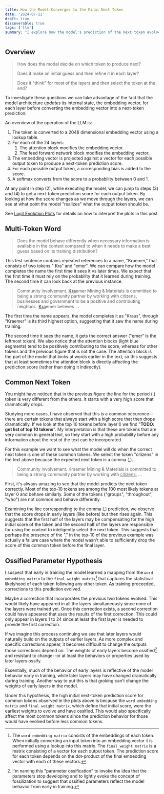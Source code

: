 ```yaml
---
title: How the Model Converges to the Final Next Token
date: '2024-07-11'
draft: true
discoverable: true
tags: ['llm']
summary: "I explore how the model's prediction of the next token evolves through the layers of the model. I also introduce my ossified parameter hypothesis."
---
```


## Overview

> How does the model decide on which token to produce next?
>
> Does it make an initial guess and then refine it in each layer?
>
> Does it "think" for most of the layers and then select the token at the end?

To investigate these questions we can take advantage of the fact that the model
architecture _updates_ its internal state, the embedding vector, for each layer
before converting the embedding vector into a next-token prediction.

An overview of the operation of the LLM is:

1. The token is converted to a 2048 dimensional embedding vector using a lookup table.
2. For each of the 24 layers:
   1. The attention block modifies the embedding vector.
   2. The feed forward network block modifies the embedding vector.
3. The embedding vector is projected against a vector for each possible output
   token to produce a next-token prediction score.
4. For each possible output token, a corresponding bias is added to the score.
5. A softmax converts from the score to a probability between 0 and 1.

At any point in step (2), while executing the model, we can jump to steps (3)
and (4) to get a next-token prediction score for each output token. By looking
at how the score changes as we move through the layers, we can see at what point
the model "realizes" what the output token should be.

See [Logit Evolution Plots](/blog/figure-explanations/logit-evolution) for
details on how to interpret the plots in this post.

## Multi-Token Word

> Does the model behave differently when necessary information is available in
> the context compared to when it needs to make a best guess based on its
> training distribution?

This test sentence contains repeated references to a name, "Kraemer," that
consists of two tokens " Kra" and "emer". We can compare how the model completes
the name the first time it sees it vs later times. We expect that the first time
it must rely on the probability that it learned during training. The second time
it can look back at the previous instance.

> Community Involvement. <u><b>Kra</b></u>emer Mining & Materials is committed
> to being a strong community partner by working with citizens, businesses and
> government to be a positive and contributing neighbor.. <u><b>Kra</b></u>emer
> believes ...

<PlotlyChart src="figures/logit_evolution_3_5.json" id="fig_3_4"></PlotlyChart>

The first time the name appears, the model completes it as "Kraus", through
"Kraemer" is its third highest option, suggesting that it saw the name during
training.

<PlotlyChart src="figures/logit_evolution_3_34.json" />

The second time it sees the name, it gets the correct answer ("emer" is the
leftmost token). We also notice that the attention blocks (light blue segments)
tend to be positively contributing to the score, whereas for other tokens and
the previous figure that is not the case. The attention block is the part of the
model that looks at words earlier in the text, so this suggests that at least
sometimes the attention block is directly affecting the prediction score (rather
than doing it indirectly).

## Common Next Token

You might have noticed that in the previous figure the line for the period (.)
token is very different from the others. It starts with a very high score that
dramatically drops.

Studying more cases, I have observed that this is a common occurence--there are
certain tokens that always start with a high score that then drops dramatically.
If we look at the top 10 tokens before layer 0 we find "**TODO: get list of top
10 tokens**". My interpretation is that these are tokens that are very common in
general text, so they start with a high probability before any information about
the rest of the text can be incorporated.

For this example we want to see what the model will do when the correct next
token is one of these common tokens. We select the token "citizens" in the text
above because the expected next token is a comma (,).

> Community Involvement. Kraemer Mining & Materials is committed to being a strong
> community partner by working with <u>citizens</u>, ...

<PlotlyChart src="figures/logit_evolution_3_21.json" />
<PlotlyChart src="figures/rank_ordering_evolution_3_21.json" />

First, it's always amazing to see that the model predicts the next token
correctly. Most of the top-10 tokens are among the 100 most likely tokens at
layer 0 and behave similarly. Some of the tokens ("groups", "throughout", "who")
are not common and behave differently.

Examining the line corresponding to the comma (,) prediction, we observe that
the score drops in early layers (like before) but then rises again. This
suggests that the first half of the layers may be compensating for the high
initial score of the token and the second half of the layers are responsible for
using the context to inteligently select the next token. This suggests that
perhaps the presence of the "." in the top-10 of the previous example was
actually a failure case where the model wasn't able to sufficiently drop the
score of this common token before the final layer.

## Ossified Parameter Hypothesis

I suspect that early in training the model learned a mapping from the
`word embedding matrix` to the `final weight matrix`[^2] that captures the
statistical likelyhood of each token following any other token. As training
proceeded, corrections to this prediction evolved.

Maybe a correction that incorporates the previous two tokens evolved. This would
likely have appeared in all the layers simultaneously since none of the layers
were trained yet. Once this correction exists, a second correction could have
appeared that uses the results of the first correction. This could only appear
in layers 1 to 24 since at least the first layer is needed to provide the first
correction.

If we imagine this process continuing we see that later layers would naturally
build on the outputs of earlier layers. As more complex and specific corrections
appear, it becomes difficult to change the outputs those corrections depend on.
The weights of early layers become ossified[^1] and resistant to change--or at least
the behaviors or properties used by later layers ossify.

Essentially, much of the behavior of early layers is reflective of the model
behavior early in training, while later layers may have changed dramatically
during training. Another way to put this is that groking can't change the
weights of early layers in the model.

Under this hypothesis, the high initial next-token prediction score for common
tokens observed in the plots above is because the `word embedding matrix` and
`final weight matrix`, which define that initial score, were the earliest
weights to evolve and have ossified. This would also specifically
affect the most common tokens since the prediction behavior for those would have
evolved before less common tokens.

[^1]:
    I'm naming this "parameter ossification" to invoke the idea that the
    parameters stop developing and to lightly evoke the concept of fossilization to
    suggest that ossified parameters reflect the model behavior from early in
    training.

[^2]:
    The `word embedding matrix` consists of the embeddings of each token. When
    initially converting an input token into an embedding vector it is performed
    using a lookup into this matrix. The `final weight matrix` is a matrix
    consisting of a vector for each output token. The prediction score for each
    token depends on the dot-product of the final embedding vector with each of
    these vectors.
